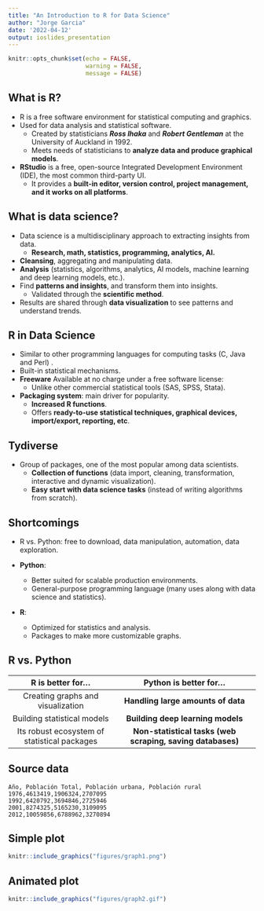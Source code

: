 ```yaml
---
title: "An Introduction to R for Data Science"
author: "Jorge Garcia"
date: '2022-04-12'
output: ioslides_presentation
---
```


```r
knitr::opts_chunk$set(echo = FALSE,
                      warning = FALSE,
                      message = FALSE)
```

## What is R?
- R is a free software environment for statistical computing and graphics. 
- Used for data analysis and statistical software.
  + Created by statisticians _**Ross Ihaka**_ and _**Robert Gentleman**_ at the University of Auckland in 1992. 
  + Meets needs of statisticians to **analyze data and produce graphical models**. 
- **RStudio** is a free, open-source Integrated Development Environment (IDE), the most common third-party UI. 
  + It provides a **built-in editor, version control, project management, and it works on all platforms**. 

## What is data science?
- Data science is a multidisciplinary approach to extracting insights from data.
  + **Research, math, statistics, programming, analytics, AI.**
- **Cleansing**, aggregating and manipulating data.
- **Analysis** (statistics, algorithms, analytics, AI models, machine learning and deep learning models, etc.). 
- Find **patterns and insights**, and transform them into insights. 
  + Validated through the **scientific method**.
- Results are shared through **data visualization** to see patterns and understand trends. 

## R in Data Science 
- Similar to other programming languages for computing tasks (C, Java and Perl) .  
- Built-in statistical mechanisms.
- **Freeware** Available at no charge under a free software license:
  + Unlike other commercial statistical tools (SAS, SPSS, Stata).
- **Packaging system**: main driver for popularity. 
  + **Increased R functions**.
  + Offers **ready-to-use statistical techniques, graphical devices, import/export, reporting, etc**. 

## Tydiverse
- Group of packages, one of the most popular among data scientists. 
  + **Collection of functions** (data import, cleaning, transformation, interactive and dynamic visualization).
  + **Easy start with data science tasks** (instead of writing algorithms from scratch). 

## Shortcomings
- R vs. Python: free to download, data manipulation, automation, data exploration.

- **Python**:
  + Better suited for scalable production environments.
  + General-purpose programming language (many uses along with data science and statistics). 
- **R**:
  + Optimized for statistics and analysis. 
  + Packages to make more customizable graphs.

## R vs. Python
| R is better for...                          | **Python is better for...**                                    |
| :------------------------------------------:|:---------------------------------------------------------:|
| Creating graphs and visualization           | **Handling large amounts of data**                        |
| Building statistical models                 | **Building deep learning models**                         |
| Its robust ecosystem of statistical packages| **Non-statistical tasks (web scraping, saving databases)**|

## Source data
```
Año, Población Total, Población urbana, Población rural
1976,4613419,1906324,2707095
1992,6420792,3694846,2725946
2001,8274325,5165230,3109095
2012,10059856,6788962,3270894
```
## Simple plot
```r
knitr::include_graphics("figures/graph1.png")
```

## Animated plot
```r
knitr::include_graphics("figures/graph2.gif")
```
